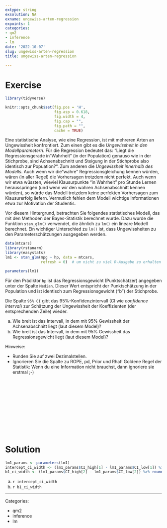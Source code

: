 ```yaml
---
extype: string
exsolution: NA
exname: ungewiss-arten-regression
expoints: 1
categories:
- qm2
- inference
- lm
date: '2022-10-07'
slug: ungewiss-arten-regression
title: ungewiss-arten-regression

---
```











# Exercise


```r

library(tidyverse)
```


```r
knitr::opts_chunk$set(fig.pos = 'H',
                      fig.asp = 0.618,
                      fig.width = 4,
                      fig.cap = "", 
                      fig.path = "",
                      cache = TRUE)
```




Eine statistische Analyse, wie eine Regression, ist mit mehreren Arten an Ungewissheit konfrontiert. Zum einen gibt es die *Ungewissheit in den Modellparametern*. Für die Regression bedeutet das: "Liegt die Regressionsgerade in "Wahrheit" (in der Population) genauso wie in der Stichprobe, sind Achsenabschnitt und Steigung in der Stichprobe also identisch zur Popuation?". Zum anderen die *Ungewissheit innerhalb des Modells*. Auch wenn wir die "wahre" Regressionsgleichung kennen würden, wären (in aller Regel) die Vorhersagen trotzdem nicht perfekt. Auch wenn wir etwa wüssten, wieviel Klausurpunkte "in Wahrheit" pro Stunde Lernen herausspringen (und wenn wir den wahren Achsenabschnitt kennen würden), so würde das Modell trotzdem keine perfekten Vorhersagen zum Klausurerfolg liefern. Vermutlich fehlen dem Modell wichtige Informationen etwa zur Motivation der Studentis.

Vor diesem Hintergrund, betrachten Sie folgendes statistisches Modell,
das mit den Methoden der Bayes-Statistik berechnet wurde.
Dazu wurde die Funktion `stan_glm()` verwendet, die ähnlich zu `lm()` ein lineare Modell berechnet.
Ein wichtiger Unterschied zu `lm()` ist, dass Ungewissheiten zu den Parameterschätzungen ausgegeben werden.

```r
data(mtcars) 
library(rstanarm) 
library(easystats)
lm1 <- stan_glm(mpg ~ hp, data = mtcars,
                refresh = 0)  # um nicht zu viel R-Ausgabe zu erhalten

parameters(lm1)
```


Für den Prädiktor `hp` ist das Regressionsgewicht (Punktschätzer) angegeben unter der Spalte `Median`.
Dieser Wert entspricht der Punktschätzung in der Population und ist identisch zum Regressionsgewicht ("b") der Stichprobe.

Die Spalte `95% CI` gibt das 95%-Konfidenzintervall (CI wie *confidence interval*) zur Schätzung der Ungewissheit der Koeffizienten (der entsprechenden Zeile) wieder.  



a) Wie breit ist das Intervall, in dem mit 95% Gewissheit der Achsenabschnitt liegt (laut diesem Model)?
b) Wie breit ist das Intervall, in dem mit 95% Gewissheit das Regressionsgewicht liegt (laut diesem Model)?


Hinweise:

- Runden Sie auf zwei Dezimalstellen.
- Ignorieren Sie die Spalte zu ROPE, pd, Prior und Rhat! Goldene Regel der Statistik: Wenn du eine Information nicht brauchst, dann ignoriere sie erstmal ;-)




</br>
</br>
</br>
</br>
</br>
</br>
</br>
</br>
</br>
</br>

# Solution

```r
lm1_params <- parameters(lm1)
intercept_ci_width <- (lm1_params$CI_high[1] - lm1_params$CI_low[1]) %>% round(2)
b1_ci_width <- (lm1_params$CI_high[2] - lm1_params$CI_low[2]) %>% round(2)
```


a) `r intercept_ci_width`
b) `r b1_ci_width`





---

Categories: 

- qm2
- inference
- lm

